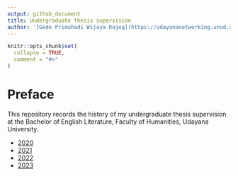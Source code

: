 ```yaml
---
output: github_document
title: Undergraduate thesis supervision
author: '[Gede Primahadi Wijaya Rajeg](https://udayananetworking.unud.ac.id/lecturer/880-gede-primahadi-wijaya-rajeg) <a itemprop="sameAs" content="https://orcid.org/0000-0002-2047-8621" href="https://orcid.org/0000-0002-2047-8621" target="orcid.widget" rel="noopener noreferrer" style="vertical-align:top;"><img src="https://orcid.org/sites/default/files/images/orcid_16x16.png" style="width:1em;margin-right:.5em;" alt="ORCID iD icon"></a>'
---
```


<!-- README.md is generated from README.Rmd. Please edit that file -->

```r
knitr::opts_chunk$set(
  collapse = TRUE,
  comment = "#>"
)
```

# Preface

<!-- badges: start -->
<!-- badges: end -->

This repository records the history of my undergraduate thesis supervision at the Bachelor of English Literature, Faculty of Humanities, Udayana University.

- [2020](https://github.com/gederajeg/undergrad-thesis-supervision/tree/main/2020)
- [2021](https://github.com/gederajeg/undergrad-thesis-supervision/tree/main/2021)
- [2022](https://github.com/gederajeg/undergrad-thesis-supervision/tree/main/2022)
- [2023](https://github.com/gederajeg/undergrad-thesis-supervision/tree/main/2023)
